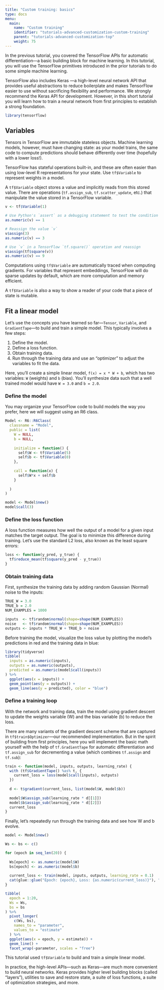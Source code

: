 ```yaml
---
title: "Custom training: basics"
type: docs
menu:
  main:
    name: "Custom training"
    identifier: "tutorials-advanced-customization-custom-training"
    parent: "tutorials-advanced-customization-top"
    weight: 75
---
```


In the previous tutorial, you covered the TensorFlow APIs for automatic differentiation—a basic building block for machine learning. In this tutorial, you will use the TensorFlow primitives introduced in the prior tutorials to do some simple machine learning.

TensorFlow also includes Keras —a high-level neural network API that provides useful abstractions to reduce boilerplate and makes TensorFlow easier to use without sacrificing flexibility and performance. We strongly recommend the Keras API for development. However, in this short tutorial you will learn how to train a neural network from first principles to establish a strong foundation.

```r
library(tensorflow)
```

## Variables

Tensors in TensorFlow are immutable stateless objects. Machine learning models, however, must have changing state: as your model trains, the same code to compute predictions should behave differently over time (hopefully with a lower loss!). 

TensorFlow has stateful operations built-in, and these are often easier than using low-level R representations for your state. Use `tf$Variable` to represent weights in a model.

A `tf$Variable` object stores a value and implicitly reads from this stored value. There are operations (`tf.assign_sub`, `tf.scatter_update`, etc.) that manipulate the value stored in a TensorFlow variable.

```r
v <- tf$Variable(1)

# Use Python's `assert` as a debugging statement to test the condition
as.numeric(v) == 1

# Reassign the value `v`
v$assign(3)
as.numeric(v) == 3

# Use `v` in a TensorFlow `tf.square()` operation and reassign
v$assign(tf$square(v))
as.numeric(v) == 9
```

Computations using `tf$Variable` are automatically traced when computing gradients. For variables that represent embeddings, TensorFlow will do sparse updates by default, which are more computation and memory efficient.

A `tf$Variable` is also a way to show a reader of your code that a piece of state is mutable.

## Fit a linear model

Let's use the concepts you have learned so far—`Tensor`, `Variable`, and `GradientTape`—to build and train a simple model. This typically involves a few steps:

1. Define the model.
2. Define a loss function.
3. Obtain training data.
4. Run through the training data and use an "optimizer" to adjust the variables to fit the data.

Here, you'll create a simple linear model, `f(x) = x * W + b`, which has two variables: `W` (weights) and `b` (bias). You'll synthesize data such that a well trained model would have `W = 3.0` and `b = 2.0`.

### Define the model

You may organize your TensorFlow code to build models the way you prefer, here
we will suggest using an R6 class.

```r
Model <- R6::R6Class(
  classname = "Model",
  public = list(
    W = NULL,
    b = NULL,
    
    initialize = function() {
      self$W <- tf$Variable(5)
      self$b <- tf$Variable(0)
    },
    
    call = function(x) {
      self$W*x + self$b
    }
    
  )
)

model <- Model$new()
model$call(3)
```

### Define the loss function

A loss function measures how well the output of a model for a given input matches the target output. The goal is to minimize this difference during training. Let's use the standard L2 loss, also known as the least square errors:

```r
loss <- function(y_pred, y_true) {
  tf$reduce_mean(tf$square(y_pred - y_true))
}
```

### Obtain training data

First, synthesize the training data by adding random Gaussian (Normal) noise to the inputs:

```r
TRUE_W = 3.0
TRUE_b = 2.0
NUM_EXAMPLES = 1000

inputs  <- tf$random$normal(shape=shape(NUM_EXAMPLES))
noise   <- tf$random$normal(shape=shape(NUM_EXAMPLES))
outputs <- inputs * TRUE_W + TRUE_b + noise
```

Before training the model, visualize the loss value by plotting the model's predictions in red and the training data in blue:

```r
library(tidyverse)
tibble(
  inputs = as.numeric(inputs), 
  outputs = as.numeric(outputs),
  predicted = as.numeric(model$call(inputs))
) %>% 
  ggplot(aes(x = inputs)) +
  geom_point(aes(y = outputs)) +
  geom_line(aes(y = predicted), color = "blue")
```

### Define a training loop

With the network and training data, train the model using gradient descent to update the weights variable (W) and the bias variable (b) to reduce the loss. 

There are many variants of the gradient descent scheme that are captured in `tf$train$Optimizer`—our recommended implementation. But in the spirit of building from first principles, here you will implement the basic math yourself with the help of `tf.GradientTape` for automatic differentiation and `tf.assign_sub` for decrementing a value (which combines `tf.assign` and `tf.sub`):

```r
train <- function(model, inputs, outputs, learning_rate) {
  with (tf$GradientTape() %as% t, {
    current_loss = loss(model$call(inputs), outputs)
  })
  
  d <- t$gradient(current_loss, list(model$W, model$b))
  
  model$W$assign_sub(learning_rate * d[[1]])
  model$b$assign_sub(learning_rate * d[[2]])
  current_loss
}
```

Finally, let's repeatedly run through the training data and see how W and b evolve.

```r
model <- Model$new()

Ws <- bs <- c()

for (epoch in seq_len(20)) {
  
  Ws[epoch] <- as.numeric(model$W)
  bs[epoch] <- as.numeric(model$b)
  
  current_loss <- train(model, inputs, outputs, learning_rate = 0.1)
  cat(glue::glue("Epoch: {epoch}, Loss: {as.numeric(current_loss)}"), "\n")
} 

tibble(
  epoch = 1:20,
  Ws = Ws,
  bs = bs
) %>% 
  pivot_longer(
    c(Ws, bs),
    names_to = "parameter", 
    values_to = "estimate"
  ) %>% 
  ggplot(aes(x = epoch, y = estimate)) +
  geom_line() +
  facet_wrap(~parameter, scales = "free")
```

This tutorial used `tf$Variable` to build and train a simple linear model.

In practice, the high-level APIs—such as Keras—are much more convenient to build neural networks. Keras provides higher level building blocks (called "layers"), utilities to save and restore state, a suite of loss functions, a suite of optimization strategies, and more.







